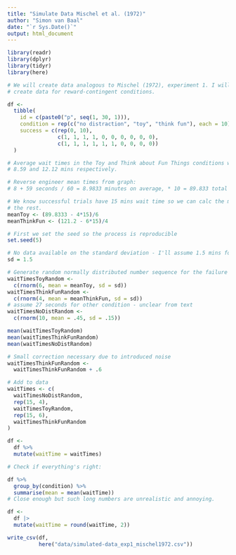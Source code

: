 ```yaml
---
title: "Simulate Data Mischel et al. (1972)"
author: "Simon van Baal"
date: "`r Sys.Date()`"
output: html_document
---
```


```r

library(readr)
library(dplyr)
library(tidyr)
library(here)

```

```r

# We will create data analogous to Mischel (1972), experiment 1. I will only
# create data for reward-contingent conditions.

df <-
  tibble(
    id = c(paste0("p", seq(1, 30, 1))),
    condition = rep(c("no distraction", "toy", "think fun"), each = 10),
    success = c(rep(0, 10), 
                c(1, 1, 1, 1, 0, 0, 0, 0, 0, 0),
                c(1, 1, 1, 1, 1, 1, 0, 0, 0, 0))
  )

# Average wait times in the Toy and Think about Fun Things conditions were
# 8.59 and 12.12 mins respectively.

# Reverse engineer mean times from graph:
# 8 + 59 seconds / 60 = 8.9833 minutes on average, * 10 = 89.833 total wait time

# We know successful trials have 15 mins wait time so we can calc the mean of
# the rest. 
meanToy <- (89.8333 - 4*15)/6 
meanThinkFun <- (121.2 - 6*15)/4

# First we set the seed so the process is reproducible
set.seed(5)

# No data available on the standard deviation - I'll assume 1.5 mins for now.
sd = 1.5

# Generate random normally distributed number sequence for the failure trials
waitTimesToyRandom <- 
  c(rnorm(6, mean = meanToy, sd = sd))
waitTimesThinkFunRandom <- 
  c(rnorm(4, mean = meanThinkFun, sd = sd))
# assume 27 seconds for other condition - unclear from text
waitTimesNoDistRandom <- 
  c(rnorm(10, mean = .45, sd = .15))

mean(waitTimesToyRandom)
mean(waitTimesThinkFunRandom)
mean(waitTimesNoDistRandom)

# Small correction necessary due to introduced noise
waitTimesThinkFunRandom <- 
  waitTimesThinkFunRandom + .6

# Add to data
waitTimes <- c(
  waitTimesNoDistRandom,
  rep(15, 4),
  waitTimesToyRandom,
  rep(15, 6),
  waitTimesThinkFunRandom
)

df <-
  df %>%
  mutate(waitTime = waitTimes)

# Check if everything's right:

df %>% 
  group_by(condition) %>%
  summarise(mean = mean(waitTime))
# Close enough but such long numbers are unrealistic and annoying.

df <-
  df |>
  mutate(waitTime = round(waitTime, 2)) 

```


```r

write_csv(df, 
          here("data/simulated-data_exp1_mischel1972.csv"))

```


